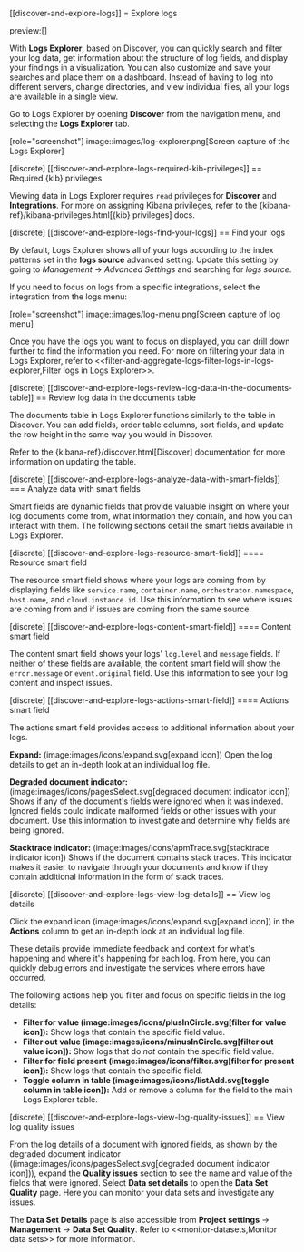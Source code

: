 [[discover-and-explore-logs]]
= Explore logs

preview:[]

With **Logs Explorer**, based on Discover, you can quickly search and filter your log data, get information about the structure of log fields, and display your findings in a visualization.
You can also customize and save your searches and place them on a dashboard.
Instead of having to log into different servers, change directories, and view individual files, all your logs are available in a single view.

Go to Logs Explorer by opening **Discover** from the navigation menu, and selecting the **Logs Explorer** tab.

[role="screenshot"]
image::images/log-explorer.png[Screen capture of the Logs Explorer]

[discrete]
[[discover-and-explore-logs-required-kib-privileges]]
== Required {kib} privileges

Viewing data in Logs Explorer requires `read` privileges for **Discover** and **Integrations**.
For more on assigning Kibana privileges, refer to the {kibana-ref}/kibana-privileges.html[{kib} privileges] docs.

[discrete]
[[discover-and-explore-logs-find-your-logs]]
== Find your logs

By default, Logs Explorer shows all of your logs according to the index patterns set in the **logs source** advanced setting.
Update this setting by going to *Management* → *Advanced Settings* and searching for *logs source*.

If you need to focus on logs from a specific integrations, select the integration from the logs menu:

[role="screenshot"]
image::images/log-menu.png[Screen capture of log menu]

Once you have the logs you want to focus on displayed, you can drill down further to find the information you need.
For more on filtering your data in Logs Explorer, refer to <<filter-and-aggregate-logs-filter-logs-in-logs-explorer,Filter logs in Logs Explorer>>.

[discrete]
[[discover-and-explore-logs-review-log-data-in-the-documents-table]]
== Review log data in the documents table

The documents table in Logs Explorer functions similarly to the table in Discover.
You can add fields, order table columns, sort fields, and update the row height in the same way you would in Discover.

Refer to the {kibana-ref}/discover.html[Discover] documentation for more information on updating the table.

[discrete]
[[discover-and-explore-logs-analyze-data-with-smart-fields]]
=== Analyze data with smart fields

Smart fields are dynamic fields that provide valuable insight on where your log documents come from, what information they contain, and how you can interact with them.
The following sections detail the smart fields available in Logs Explorer.

[discrete]
[[discover-and-explore-logs-resource-smart-field]]
==== Resource smart field

The resource smart field shows where your logs are coming from by displaying fields like `service.name`, `container.name`, `orchestrator.namespace`, `host.name`, and `cloud.instance.id`.
Use this information to see where issues are coming from and if issues are coming from the same source.

[discrete]
[[discover-and-explore-logs-content-smart-field]]
==== Content smart field

The content smart field shows your logs' `log.level` and `message` fields.
If neither of these fields are available, the content smart field will show the `error.message` or `event.original` field.
Use this information to see your log content and inspect issues.

[discrete]
[[discover-and-explore-logs-actions-smart-field]]
==== Actions smart field

The actions smart field provides access to additional information about your logs.

**Expand:** (image:images/icons/expand.svg[expand icon]) Open the log details to get an in-depth look at an individual log file.

**Degraded document indicator:** (image:images/icons/pagesSelect.svg[degraded document indicator icon]) Shows if any of the document's fields were ignored when it was indexed.
Ignored fields could indicate malformed fields or other issues with your document. Use this information to investigate and determine why fields are being ignored.

**Stacktrace indicator:** (image:images/icons/apmTrace.svg[stacktrace indicator icon]) Shows if the document contains stack traces.
This indicator makes it easier to navigate through your documents and know if they contain additional information in the form of stack traces.

[discrete]
[[discover-and-explore-logs-view-log-details]]
== View log details

Click the expand icon (image:images/icons/expand.svg[expand icon]) in the **Actions** column to get an in-depth look at an individual log file.

These details provide immediate feedback and context for what's happening and where it's happening for each log.
From here, you can quickly debug errors and investigate the services where errors have occurred.

The following actions help you filter and focus on specific fields in the log details:

* **Filter for value (image:images/icons/plusInCircle.svg[filter for value icon]):** Show logs that contain the specific field value.
* **Filter out value (image:images/icons/minusInCircle.svg[filter out value icon]):** Show logs that do *not* contain the specific field value.
* **Filter for field present (image:images/icons/filter.svg[filter for present icon]):** Show logs that contain the specific field.
* **Toggle column in table (image:images/icons/listAdd.svg[toggle column in table icon]):** Add or remove a column for the field to the main Logs Explorer table.

[discrete]
[[discover-and-explore-logs-view-log-quality-issues]]
== View log quality issues

From the log details of a document with ignored fields, as shown by the degraded document indicator ((image:images/icons/pagesSelect.svg[degraded document indicator icon])), expand the **Quality issues** section to see the name and value of the fields that were ignored.
Select **Data set details** to open the **Data Set Quality** page. Here you can monitor your data sets and investigate any issues.

The **Data Set Details** page is also accessible from **Project settings** → **Management** → **Data Set Quality**.
Refer to <<monitor-datasets,Monitor data sets>> for more information.
